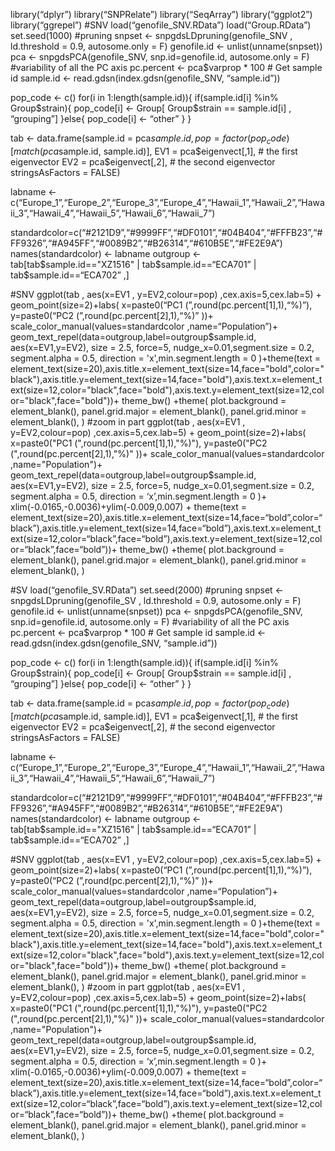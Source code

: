 library("dplyr")
library("SNPRelate")
library("SeqArray")
library("ggplot2")
library("ggrepel")
#SNV
load("genofile_SNV.RData")
load("Group.RData")
set.seed(1000)
#pruning
snpset <- snpgdsLDpruning(genofile_SNV , ld.threshold = 0.9, autosome.only = F)
genofile.id <- unlist(unname(snpset))
pca <- snpgdsPCA(genofile_SNV, snp.id=genofile.id,  autosome.only = F)
#variability of all the PC axis
pc.percent <- pca$varprop * 100
# Get sample id
sample.id <- read.gdsn(index.gdsn(genofile_SNV, "sample.id"))

pop_code <- c()
for(i in 1:length(sample.id)){
  if(sample.id[i] %in% Group$strain){
    pop_code[i] <- Group[ Group$strain == sample.id[i]     , "grouping"] 
  }else{
    pop_code[i] <- "other"
  }
}

tab <- data.frame(sample.id = pca$sample.id,
    pop = factor(pop_code)[match(pca$sample.id, sample.id)],
    EV1 = pca$eigenvect[,1],    # the first eigenvector
    EV2 = pca$eigenvect[,2],    # the second eigenvector
    stringsAsFactors = FALSE)
	
labname <- c("Europe_1","Europe_2","Europe_3","Europe_4","Hawaii_1","Hawaii_2","Hawaii_3","Hawaii_4","Hawaii_5","Hawaii_6","Hawaii_7")

standardcolor=c("#2121D9","#9999FF","#DF0101","#04B404","#FFFB23","#FF9326","#A945FF","#0089B2","#B26314","#610B5E","#FE2E9A")
names(standardcolor) <- labname
outgroup <- tab[tab$sample.id=="XZ1516" |  tab$sample.id=="ECA701" | tab$sample.id=="ECA702"  ,]

#SNV
ggplot(tab , aes(x=EV1 , y=EV2,colour=pop) ,cex.axis=5,cex.lab=5) + geom_point(size=2)+labs( x=paste0("PC1 (",round(pc.percent[1],1),"%)"), y=paste0("PC2 (",round(pc.percent[2],1),"%)" ))+ scale_color_manual(values=standardcolor ,name="Population")+ geom_text_repel(data=outgroup,label=outgroup$sample.id, aes(x=EV1,y=EV2), size = 2.5, force=5, nudge_x=0.01,segment.size = 0.2, segment.alpha = 0.5, direction = 'x',min.segment.length = 0 )+theme(text = element_text(size=20),axis.title.x=element_text(size=14,face="bold",color="black"),axis.title.y=element_text(size=14,face="bold"),axis.text.x=element_text(size=12,color="black",face="bold"),axis.text.y=element_text(size=12,color="black",face="bold"))+ theme_bw() +theme(
    plot.background = element_blank(),
    panel.grid.major = element_blank(),
    panel.grid.minor = element_blank(),
)
#zoom in part
ggplot(tab , aes(x=EV1 , y=EV2,colour=pop) ,cex.axis=5,cex.lab=5) + geom_point(size=2)+labs( x=paste0("PC1 (",round(pc.percent[1],1),"%)"), y=paste0("PC2 (",round(pc.percent[2],1),"%)" ))+ scale_color_manual(values=standardcolor ,name="Population")+ geom_text_repel(data=outgroup,label=outgroup$sample.id, aes(x=EV1,y=EV2), size = 2.5, force=5, nudge_x=0.01,segment.size = 0.2, segment.alpha = 0.5, direction = 'x',min.segment.length = 0 )+ xlim(-0.0165,-0.0036)+ylim(-0.009,0.007) + theme(text = element_text(size=20),axis.title.x=element_text(size=14,face="bold",color="black"),axis.title.y=element_text(size=14,face="bold"),axis.text.x=element_text(size=12,color="black",face="bold"),axis.text.y=element_text(size=12,color="black",face="bold"))+ theme_bw() +theme(
    plot.background = element_blank(),
    panel.grid.major = element_blank(),
    panel.grid.minor = element_blank(),
)



#SV
load("genofile_SV.RData")
set.seed(2000)
#pruning
snpset <- snpgdsLDpruning(genofile_SV , ld.threshold = 0.9, autosome.only = F)
genofile.id <- unlist(unname(snpset))
pca <- snpgdsPCA(genofile_SNV, snp.id=genofile.id,  autosome.only = F)
#variability of all the PC axis
pc.percent <- pca$varprop * 100
# Get sample id
sample.id <- read.gdsn(index.gdsn(genofile_SNV, "sample.id"))

pop_code <- c()
for(i in 1:length(sample.id)){
  if(sample.id[i] %in% Group$strain){
    pop_code[i] <- Group[ Group$strain == sample.id[i]     , "grouping"] 
  }else{
    pop_code[i] <- "other"
  }
}

tab <- data.frame(sample.id = pca$sample.id,
    pop = factor(pop_code)[match(pca$sample.id, sample.id)],
    EV1 = pca$eigenvect[,1],    # the first eigenvector
    EV2 = pca$eigenvect[,2],    # the second eigenvector
    stringsAsFactors = FALSE)
	
labname <- c("Europe_1","Europe_2","Europe_3","Europe_4","Hawaii_1","Hawaii_2","Hawaii_3","Hawaii_4","Hawaii_5","Hawaii_6","Hawaii_7")

standardcolor=c("#2121D9","#9999FF","#DF0101","#04B404","#FFFB23","#FF9326","#A945FF","#0089B2","#B26314","#610B5E","#FE2E9A")
names(standardcolor) <- labname
outgroup <- tab[tab$sample.id=="XZ1516" |  tab$sample.id=="ECA701" | tab$sample.id=="ECA702"  ,]

#SNV
ggplot(tab , aes(x=EV1 , y=EV2,colour=pop) ,cex.axis=5,cex.lab=5) + geom_point(size=2)+labs( x=paste0("PC1 (",round(pc.percent[1],1),"%)"), y=paste0("PC2 (",round(pc.percent[2],1),"%)" ))+ scale_color_manual(values=standardcolor ,name="Population")+ geom_text_repel(data=outgroup,label=outgroup$sample.id, aes(x=EV1,y=EV2), size = 2.5, force=5, nudge_x=0.01,segment.size = 0.2, segment.alpha = 0.5, direction = 'x',min.segment.length = 0 )+theme(text = element_text(size=20),axis.title.x=element_text(size=14,face="bold",color="black"),axis.title.y=element_text(size=14,face="bold"),axis.text.x=element_text(size=12,color="black",face="bold"),axis.text.y=element_text(size=12,color="black",face="bold"))+ theme_bw() +theme(
    plot.background = element_blank(),
    panel.grid.major = element_blank(),
    panel.grid.minor = element_blank(),
)
#zoom in part
ggplot(tab , aes(x=EV1 , y=EV2,colour=pop) ,cex.axis=5,cex.lab=5) + geom_point(size=2)+labs( x=paste0("PC1 (",round(pc.percent[1],1),"%)"), y=paste0("PC2 (",round(pc.percent[2],1),"%)" ))+ scale_color_manual(values=standardcolor ,name="Population")+ geom_text_repel(data=outgroup,label=outgroup$sample.id, aes(x=EV1,y=EV2), size = 2.5, force=5, nudge_x=0.01,segment.size = 0.2, segment.alpha = 0.5, direction = 'x',min.segment.length = 0 )+ xlim(-0.0165,-0.0036)+ylim(-0.009,0.007) + theme(text = element_text(size=20),axis.title.x=element_text(size=14,face="bold",color="black"),axis.title.y=element_text(size=14,face="bold"),axis.text.x=element_text(size=12,color="black",face="bold"),axis.text.y=element_text(size=12,color="black",face="bold"))+ theme_bw() +theme(
    plot.background = element_blank(),
    panel.grid.major = element_blank(),
    panel.grid.minor = element_blank(),
)






















